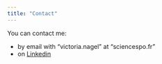 ```yaml
---
title: "Contact"
---
```


You can contact me:

-   by email with "victoria.nagel" at "sciencespo.fr"
-   on [Linkedin](https://www.linkedin.com/in/victoria-nagel-10b630193/)